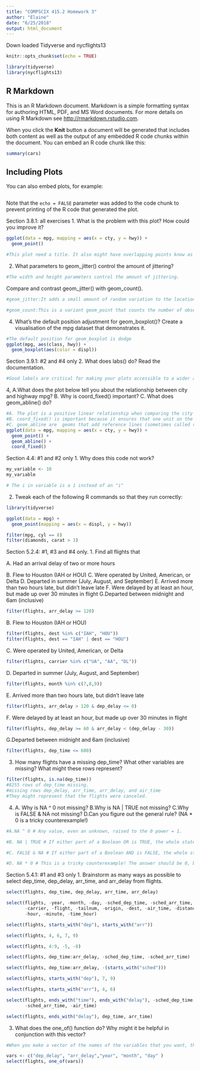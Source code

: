 ```yaml
---
title: "COMPSCIX 415.2 Homework 3"
author: "Elaine"
date: "6/25/2018"
output: html_document
---
```

Down loaded Tidyverse and nycflights13
```r
knitr::opts_chunk$set(echo = TRUE)
```
```r
library(tidyverse)
library(nycflights13)


```

## R Markdown

This is an R Markdown document. Markdown is a simple formatting syntax for authoring HTML, PDF, and MS Word documents. For more details on using R Markdown see <http://rmarkdown.rstudio.com>.

When you click the **Knit** button a document will be generated that includes both content as well as the output of any embedded R code chunks within the document. You can embed an R code chunk like this:

```r
summary(cars)
```

## Including Plots

You can also embed plots, for example:

```r

```

Note that the `echo = FALSE` parameter was added to the code chunk to prevent printing of the R code that generated the plot.

Section 3.8.1: all exercises
1. What is the problem with this plot? How could you improve it?
```r
ggplot(data = mpg, mapping = aes(x = cty, y = hwy)) + 
  geom_point()

#This plot need a title. It also might have overlapping points know as overplotting. It is hard to see where the mass of data is . To avoid this use random noise to each point. 
```
2. What parameters to geom_jitter() control the amount of jittering?
```r
#The width and height parameters control the amount of jittering.
```
Compare and contrast geom_jitter() with geom_count().
```r
#geom_jitter:It adds a small amount of random variation to the location of each point, and is a useful way of handling overplotting caused by discreteness in smaller datasets.

#geom_count:This is a variant geom_point that counts the number of observations at each location, then maps the count to point area. It useful when you have discrete data and overplotting.
```

4. What’s the default position adjustment for geom_boxplot()? Create a visualisation of the mpg dataset that demonstrates it.
```r
#The default position for geom_boxplot is dodge
ggplot(mpg, aes(class, hwy)) + 
  geom_boxplot(aes(color = displ))
```
Section 3.9.1: #2 and #4 only
2. What does labs() do? Read the documentation.
```r
#Good labels are critical for making your plots accessible to a wider audience. Ensure the axis and legend labels display the full variable name. Use the plot title and subtitle to explain the main findings. It's common to use the caption to provide information about the data source.xlab(label), ylab(label), ggtitle(label, subtitle = NULL),The text for the axis, plot title or caption below the plot.the text for the subtitle for the plot which will be displayed below the title. Leave NULL for no subtitle.

```
4, A.What does the plot below tell you about the relationship between city and highway mpg? B. Why is coord_fixed() important? C. What does geom_abline() do?

```r
#A. The plot is a positive linear relationship when comparing the city mpg and the highway mpg. But the highway is more fuel efficient.
#B. coord_fixed() is important because it ensures that one unit on the x-axis is the same length as one unit on the y-axis.Making the scale on each axis the same. This is important when comparing city and highway fuel efficiency in this graph to show the increase difference. 
#C. geom_abline are  geoms that add reference lines (sometimes called rules) to a plot, either horizontal, vertical, or diagonal (specified by slope and intercept). These are useful for annotating plots.
ggplot(data = mpg, mapping = aes(x = cty, y = hwy)) +
  geom_point() + 
  geom_abline() +
  coord_fixed()
```
Section 4.4: #1 and #2 only
1. Why does this code not work?
```r
my_variable <- 10
my_varıable

# The i in variable is a 1 instead of an "i"
```
2. Tweak each of the following R commands so that they run correctly:
```r
library(tidyverse)

ggplot(data = mpg) + 
  geom_point(mapping = aes(x = displ, y = hwy))

filter(mpg, cyl == 8)
filter(diamonds, carat > 3)

```

Section 5.2.4: #1, #3 and #4 only.
1. Find all flights that

   A. Had an arrival delay of two or more hours
      
   B. Flew to Houston (IAH or HOU)
   C. Were operated by United, American, or Delta
   D. Departed in summer (July, August, and September)
   E. Arrived more than two hours late, but didn’t leave late
   F. Were delayed by at least an hour, but made up over 30 minutes in       flight
    G.Departed between midnight and 6am (inclusive)


```r
filter(flights, arr_delay >= 120)
```

B. Flew to Houston (IAH or HOU)
```r
filter(flights, dest %in% c("IAH", "HOU"))
filter(flights, dest == "IAH" | dest == "HOU")
```

C. Were operated by United, American, or Delta
```r
filter(flights, carrier %in% c("UA", "AA", "DL"))
```
 D. Departed in summer (July, August, and September)
```r
filter(flights, month %in% c(7,8,9))
```
 
E. Arrived more than two hours late, but didn’t leave late
```r
filter(flights, arr_delay > 120 & dep_delay <= 0)
```

 F. Were delayed by at least an hour, but made up over 30 minutes in       flight
```r
filter(flights, dep_delay >= 60 & arr_delay < (dep_delay - 30))
```
 
  G.Departed between midnight and 6am (inclusive)
```r
filter(flights, dep_time <= 600)
```
 3. How many flights have a missing dep_time? What other variables are missing? What might these rows represent?
```r
filter(flights, is.na(dep_time))
#8255 rows of dep_time missing.
#missing rows dep_delay, arr_time, arr_delay, and air_time
#They might represent that the flights were canceled.  
```

4. 
A. Why is NA ^ 0 not missing? B.Why is NA | TRUE not missing? C.Why is FALSE & NA not missing? D.Can you figure out the general rule? (NA * 0 is a tricky counterexample!) 
```r
#A.NA ^ 0 # Any value, even an unknown, raised to the 0 power = 1.

#B. NA | TRUE # If either part of a Boolean OR is TRUE, the whole statement is TRUE. Doesn't matter if the other part is unknown.

#C. FALSE & NA # If either part of a Boolean AND is FALSE, the whole statement is FALSE. Doesn't matter if the other part is unknown.

#D. NA * 0 # This is a tricky counterexample! The answer should be 0, because any value, even an unknown, multiplied by 0 = 0.

```

Section 5.4.1: #1 and #3 only
1. Brainstorm as many ways as possible to select dep_time, dep_delay, arr_time, and arr_delay from flights.
```r
select(flights, dep_time, dep_delay, arr_time, arr_delay)

select(flights, -year, -month, -day, -sched_dep_time, -sched_arr_time,
       -carrier, -flight, -tailnum, -origin, -dest, -air_time, -distance,
       -hour, -minute, -time_hour)

select(flights, starts_with("dep"), starts_with("arr"))

select(flights, 4, 6, 7, 9)

select(flights, 4:9, -5, -8)

select(flights, dep_time:arr_delay, -sched_dep_time, -sched_arr_time)

select(flights, dep_time:arr_delay, -(starts_with("sched")))

select(flights, starts_with("dep"), 7, 9)

select(flights, starts_with("arr"), 4, 6)

select(flights, ends_with("time"), ends_with("delay"), -sched_dep_time,
       -sched_arr_time, -air_time)

select(flights, ends_with("delay"), dep_time, arr_time)

```
3. What does the one_of() function do? Why might it be helpful in conjunction with this vector?
```r
#When you make a vector of the names of the variables that you want, then you can use one_of() with select() to select the variables in the vector.  Example below.

vars <- c("dep_delay", "arr_delay","year", "month", "day" )
select(flights, one_of(vars))
```

